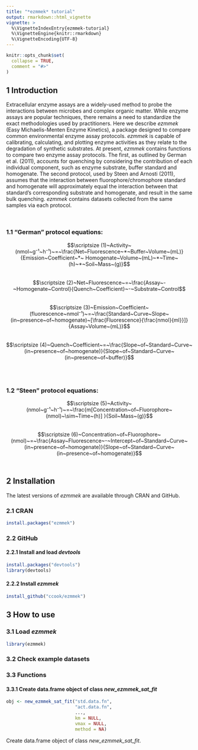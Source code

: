 ```yaml
---
title: "*ezmmek* tutorial"
output: rmarkdown::html_vignette
vignette: >
  %\VignetteIndexEntry{ezmmek-tutorial}
  %\VignetteEngine{knitr::rmarkdown}
  %\VignetteEncoding{UTF-8}
---
```


```r
knitr::opts_chunk$set(
  collapse = TRUE,
  comment = "#>"
)
```

## 1 Introduction

Extracellular enzyme assays are a widely-used method to probe the interactions between microbes and complex organic matter. While enzyme assays are popular techniques, there remains a need to standardize the exact methodologies used by practitioners. Here we describe *ezmmek* (Easy Michaelis-Menten Enzyme Kinetics), a package designed to compare common environmental enzyme assay protocols. *ezmmek* is capable of calibrating, calculating, and plotting enzyme activities as they relate to the degradation of synthetic substrates. At present, *ezmmek* contains functions to compare two enzyme assay protocols. The first, as outlined by German et al. (2011), accounts for quenching by considering the contribution of each individual component, such as enzyme substrate, buffer standard and homogenate. The second protocol, used by Steen and Arnosti (2011), assumes that the interaction between fluorophore/chromophore standard and homogenate will approximately equal the interaction between that standard’s corresponding substrate and homogenate, and result in the same bulk quenching. *ezmmek* contains datasets collected from the same samples via each protocol.

\

### 1.1 "German" protocol equations:
$$\scriptsize (1)~Activity~(nmol~g⁻¹~h⁻¹)~=~\frac{Net~Fluorescence~*~Buffer~Volume~(mL)}{Emission~Coefficient~*~ Homogenate~Volume~(mL)~*~Time~(h)~*~Soil~Mass~(g)}$$
\
$$\scriptsize (2)~Net~Fluorescence~=~\frac{Assay~-~Homogenate~Control}{Quench~Coefficient}~-~Substrate~Control$$
\
$$\scriptsize (3)~Emission~Coefficient~(fluorescence~nmol⁻¹)~=~\frac{Standard~Curve~Slope~(in~presence~of~homogenate)~[\frac{Fluorescence}{\frac{nmol}{ml}}]}{Assay~Volume~(mL)}$$
\
$$\scriptsize (4)~Quench~Coefficient~=~\frac{Slope~of~Standard~Curve~(in~presence~of~homogenate)}{Slope~of~Standard~Curve~(in~presence~of~buffer)}$$

\
\

### 1.2 "Steen" protocol equations:
$$\scriptsize (5)~Activity~(nmol~g⁻¹~h⁻¹)~=~\frac{m[Concentration~of~Fluorophore~(nmol)~\sim~Time~(h)] }{Soil~Mass~(g)}$$
\
$$\scriptsize (6)~Concentration~of~Fluorophore~(nmol)~=~\frac{Assay~Fluorescence~-~Intercept~of~Standard~Curve~(in~presence~of~homogenate)}{Slope~of~Standard~Curve~(in~presence~of~homogenate)}$$
\

## 2 Installation
The latest versions of *ezmmek* are available through CRAN and GitHub.

### 2.1 CRAN
```r
install.packages("ezmmek")
```

### 2.2 GitHub
#### 2.2.1 Install and load *devtools*
```r
install.packages("devtools")
library(devtools)
```
#### 2.2.2 Install *ezmmek*
```r
install_github("ccook/ezmmek")
```

## 3 How to use
### 3.1 Load *ezmmek*
```r
library(ezmmek)
```
### 3.2 Check example datasets
### 3.3 Functions
#### 3.3.1 Create data.frame object of class *new_ezmmek_sat_fit*
```r
obj <- new_ezmmek_sat_fit("std.data.fn",
                          "act.data.fn",
                          ...,
                          km = NULL,
                          vmax = NULL,
                          method = NA)
```
Create data.frame object of class *new_ezmmek_sat_fit*. 
